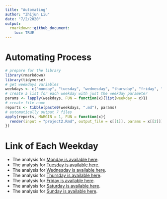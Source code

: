 ```yaml
---
title: "Automating"
author: "Zhijun Liu"
date: "7/2/2020"
output: 
  rmarkdown::github_document:  
    toc: TRUE
---
```


# Automating Process
```r
# prepare for the library
library(rmarkdown)
library(tidyverse)
# get weekdays variables
weekdays <- c("monday", "tuesday", "wednesday", "thursday", "friday", "saturday", "sunday")
# create a list for each weekday with just the weekday parameter
params <- lapply(weekdays, FUN = function(x){list(weekday = x)})
# create file name
reports <- tibble(paste0(weekdays, ".md"), params)
# automatically output 7 files
apply(reports, MARGIN = 1, FUN = function(x){
  render(input = "project2.Rmd", output_file = x[[1]], params = x[[2]])
})
```

# Link of Each Weekday

- The analysis for [Monday is available here](monday.md).
- The analysis for [Tuesday is available here](tuesday.md).
- The analysis for [Wednesday is available here](wednesday.md).
- The analysis for [Thursday is available here](thursday.md).
- The analysis for [Friday is available here](friday.md).
- The analysis for [Saturday is available here](saturday.md).
- The analysis for [Sunday is available here](sunday.md).
